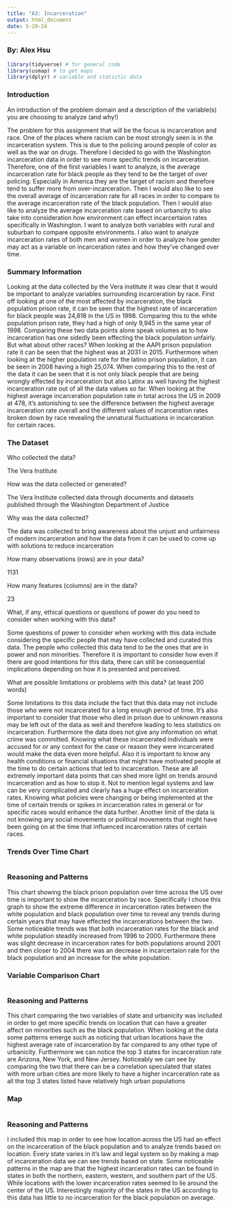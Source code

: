 ```yaml
---
title: "A3: Incarceration"
output: html_document
date: 5-20-24
---
```

### By: Alex Hsu
```r
library(tidyverse) # for general code
library(usmap) # to get maps
library(dplyr) # variable and statistic data

```
### Introduction

An introduction of the problem domain and a description of the variable(s) you are choosing to analyze (and why!)

The problem for this assignment that will be the focus is incarceration and race. One of the places where racism can be most strongly seen is in the incarceration system. This is due to the policing around people of color as well as the war on drugs. Therefore I decided to go with the Washington incarceration data in order to see more specific trends on incarceration. Therefore, one of the first variables I want to analyze, is the average incarceration rate for black people as they tend to be the target of over policing. Especially in America they are the target of racism and therefore tend to suffer more from over-incarceration. Then I would also like to see the overall average of incarceration rate for all races in order to compare to the average incarceration rate of the black population. Then I would also like to analyze the average incarceration rate based on urbancity to also take into consideration how environment can effect incarcertaion rates specifically in Washington. I want to analyze both variables with rural and suburban to compare opposite environments. I also want to analyze incarceration rates of both men and women in order to analyze how gender may act as a variable on incarceration rates and how they've changed over time. 

### Summary Information

Looking at the data collected by the Vera institute it was clear that it would be important to analyze variables surrounding incarceration by race. First off looking at one of the most affected by incarceration, the black population prison rate, it can be seen that the highest rate of incarceration for black people was 24,818 in the US in 1998. Comparing this to the white population prison rate, they had a high of only 9,945 in the same year of 1998. Comparing these two data points alone speak volumes as to how incarceration has one sidedly been effecting the black population unfairly. But what about other races? When looking at the AAPI prison population rate it can be seen that the highest was at 2031 in 2015. Furthermore when looking at the higher population rate for the latino prison population, it can be seen in 2008 having a high 25,074. When comparing this to the rest of the data it can be seen that it is not only black people that are being wrongly effected by incarceration but also Latinx as well having the highest incarceration rate out of all the data values so far. When looking at the highest average incarceration population rate in total across the US in 2009 at 478, it’s astonishing to see the difference between the highest average incarceration rate overall and the different values of incarceration rates broken down by race revealing the unnatural fluctuations in incarceration for certain races. 


### The Dataset

Who collected the data? 

The Vera Institute

How was the data collected or generated?

The Vera Institute collected data through documents and datasets published through the Washington Department of Justice

Why was the data collected?

The data was collected to bring awareness about the unjust and unfairness of modern incarceration and how the data from it can be used to come up with solutions to reduce incarceration

How many observations (rows) are in your data?

1131

How many features (columns) are in the data?

23

What, if any, ethical questions or questions of power do you need to consider when working with this data?  

Some questions of power to consider when working with this data include considering the specific people that may have collected and curated this data. The people who collected this data tend to be the ones that are in power and non minorities. Therefore it is important to consider how even if there are good intentions for this data, there can still be consequential implications depending on how it is presented and perceived. 


What are possible limitations or problems with this data?   (at least 200 words)

Some limitations to this data include the fact that this data may not include those who were not incarcerated for a long enough period of time. It's also important to consider that those who died in prison due to unknown reasons may be left out of the data as well and therefore leading to less statistics on incarceration. Furthermore the data does not give any information on what crime was committed. Knowing what these incarcerated individuals were accused for or any context for the case or reason they were incarcerated would make the data even more helpful. Also it is important to know any health conditions or financial situations that might have motivated people at the time to do certain actions that led to incarceration. These are all extremely important data points that can shed more light on trends around incarceration and as how to stop it. Not to mention legal systems and law can be very complicated and clearly has a huge effect on incarceration rates. Knowing what policies were changing or being implemented at the time of certain trends or spikes in incarceration rates in general or for specific races would enhance the data further. Another limit of the data is not knowing any social movements or political movements that might have been going on at the time that influenced incarceration rates of certain races. 

### Trends Over Time Chart

```r

```

### Reasoning and Patterns

This chart showing the black prison population over time across the US over time is important to show the incarceration by race. Specifically I chose this graph to show the extreme difference in incarceration rates between the white population and black population over time to reveal any trends during certain years that may have effected the incarcerations between the two. Some noticeable trends was that both incarceration rates for the black and white population steadily increased from 1996 to 2000. Furthermore there was slight decrease in incarceration rates for both populations around 2001 and then closer to 2004 there was an decrease in incarcertaion rate for the black population and an increase for the white population.

### Variable Comparison Chart

```r

```

### Reasoning and Patterns

This chart comparing the two variables of state and urbanicity was included in order to get more specific trends on location that can have a greater affect on minorities such as the black population. When looking at the data some patterns emerge such as noticing that urban locations have the highest average rate of incarceration by far compared to any other type of urbanicity. Furthermore we can notice the top 3 states for incarceration rate are Arizona, New York, and New Jersey. Noticeably we can see by comparing the two that there can be a correlation speculated that states with more urban cities are more likely to have a higher incarceration rate as all the top 3 states listed have relatively high urban populations

### Map

```r

```

### Reasoning and Patterns

I included this map in order to see how location across the US had an effect on the incarceration of the black population and to analyze trends based on location. Every state varies in it's law and legal system so by making a map of incarceration data we can see trends based on state. Some noticeable patterns in the map are that the highest incarceration rates can be found in states in both the northern, eastern, western, and southern part of the US. While locations with the lower incarceration rates seemed to lie around the center of the US. Interestingly majority of the states in the US according to this data has little to no incarceration for the black population on average.
